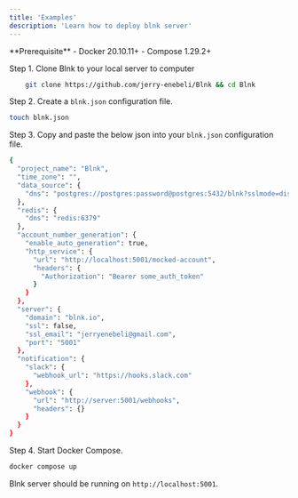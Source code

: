 ```yaml
---
title: 'Examples'
description: 'Learn how to deploy blnk server'
---
```


<Info>
  **Prerequisite**
    - Docker 20.10.11+
    - Compose 1.29.2+
</Info>

Step 1. Clone Blnk to your local server to computer


```bash sh
    git clone https://github.com/jerry-enebeli/Blnk && cd Blnk
```

Step 2. Create a `blnk.json` configuration file.
```bash sh
touch blnk.json
```


Step 3. Copy and paste the below json into your `blnk.json` configuration file.

```bash sh
{
  "project_name": "Blnk",
  "time_zone": "",
  "data_source": {
    "dns": "postgres://postgres:password@postgres:5432/blnk?sslmode=disable"
  },
  "redis": {
    "dns": "redis:6379"
  },
  "account_number_generation": {
    "enable_auto_generation": true,
    "http_service": {
      "url": "http://localhost:5001/mocked-account",
      "headers": {
        "Authorization": "Bearer some_auth_token"
      }
    }
  },
  "server": {
    "domain": "blnk.io",
    "ssl": false,
    "ssl_email": "jerryenebeli@gmail.com",
    "port": "5001"
  },
  "notification": {
    "slack": {
      "webhook_url": "https://hooks.slack.com"
    },
    "webhook": {
      "url": "http://server:5001/webhooks",
      "headers": {}
    }
  }
}
```

Step 4. Start Docker Compose.

```bash docker
docker compose up
```


Blnk server should be running on `http://localhost:5001`.
